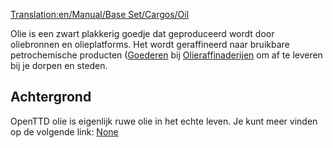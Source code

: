 [[Translation:en/Manual/Base Set/Cargos/Oil]]

{{nl/Manual/Base Set/Cargos/Vracht|name=Olie
|image=en/Manual/Base Set/Cargos/Oil.png
|geproduceerd=[[en/Manual/Base Set/Industries/Oil Wells|oliebronnen]] en [[nl/Manual/Base Set/Industries/Olieplatform|olieplatform]]
|geaccepteerd=[[en/Manual/Base Set/Industries/Oil Refinery|Olieraffinaderij]]
}}

Olie is een zwart plakkerig goedje dat geproduceerd wordt door oliebronnen en olieplatforms. Het wordt geraffineerd naar bruikbare petrochemische producten ([[nl/Manual/Base Set/Cargos/Goederen|Goederen]] bij [[en/Manual/Base Set/Industries/Oil Refinery|Olieraffinaderijen]] om af te leveren bij je dorpen en steden.

==Achtergrond==
OpenTTD olie is eigenlijk ruwe olie in het echte leven. Je kunt meer vinden op de volgende link: [https://www.wikipedia.org/wiki/Petroleum None]
